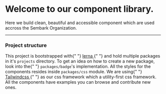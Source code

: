 
<Meta title="Welcome" />


<div className="px-3 py-6 min-h-screen font-thin">
  <div className="max-w-2xl mx-auto">
    <h1 className="font-normal text-4xl mb-3">
      Welcome to our component library.
    </h1>
    <p className="mb-3">
      Here we build clean, beautiful and accessible component which are used
      accross the Sembark Organization.
    </p>
  </div>
  <hr className="h-1 bg-gray-200" />
  <div className="max-w-2xl mx-auto">
    <h3 className="font-normal text-2xl mb-3">Project structure</h3>
    <p>
      This project is bootstrapped with{" "}
      <a href="https://lerna.js.org/" className="text-blue-600">
        lerna
      </a>{" "}
      and hold multiple packages in it's <code>projects</code> directory. To get
      an idea on how to create a new package, look into the{" "}
      <code>packages/badge</code>'s implementation. All the styles for the
      components resides inside <code>packages/css</code> module. We are using{" "}
      <a href="https://tailwindcss.com/" className="text-blue-600">
        Tailwindcss
      </a>{" "}
      as our css framework which a utility-first css framework. All the
      components have examples you can browse and contribute new ones.
    </p>
  </div>
</div>
